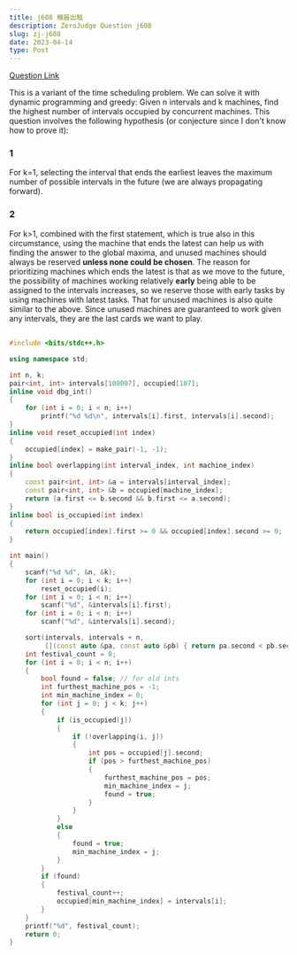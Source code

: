 ```yaml
---
title: j608 機器出租
description: ZeroJudge Question j608
slug: zj-j608
date: 2023-04-14
type: Post
---
```


[Question Link](https://zerojudge.tw/ShowProblem?problemid=j608)

This is a variant of the time scheduling problem. We can solve it with
dynamic programming and greedy:
Given n intervals and k machines, find the highest number of intervals
occupied by concurrent machines.
This question involves the following hypothesis (or conjecture since I don't
know how to prove it):

### 1

For k=1, selecting the interval that ends the earliest leaves the maximum
number of possible intervals in the future (we are always propagating
forward).

### 2

For k>1, combined with the first statement, which is true also in this
circumstance, using the machine that ends the latest can help us with finding
the answer to the global maxima, and unused machines should always be
reserved **unless none could be chosen**.
The reason for prioritizing machines which ends the latest is that as we move
to the future, the possibility of machines working relatively **early** being
able to be assigned to the intervals increases, so we reserve those with
early tasks by using machines with latest tasks.
That for unused machines is also quite similar to the above. Since unused
machines are guaranteed to work given any intervals, they are the last cards
we want to play.

##

```cpp:j608.cpp
#include <bits/stdc++.h>

using namespace std;

int n, k;
pair<int, int> intervals[100007], occupied[107];
inline void dbg_int()
{
    for (int i = 0; i < n; i++)
        printf("%d %d\n", intervals[i].first, intervals[i].second);
}
inline void reset_occupied(int index)
{
    occupied[index] = make_pair(-1, -1);
}
inline bool overlapping(int interval_index, int machine_index)
{
    const pair<int, int> &a = intervals[interval_index];
    const pair<int, int> &b = occupied[machine_index];
    return (a.first <= b.second && b.first <= a.second);
}
inline bool is_occupied(int index)
{
    return occupied[index].first >= 0 && occupied[index].second >= 0;
}

int main()
{
    scanf("%d %d", &n, &k);
    for (int i = 0; i < k; i++)
        reset_occupied(i);
    for (int i = 0; i < n; i++)
        scanf("%d", &intervals[i].first);
    for (int i = 0; i < n; i++)
        scanf("%d", &intervals[i].second);

    sort(intervals, intervals + n,
         [](const auto &pa, const auto &pb) { return pa.second < pb.second; });
    int festival_count = 0;
    for (int i = 0; i < n; i++)
    {
        bool found = false; // for old ints
        int furthest_machine_pos = -1;
        int min_machine_index = 0;
        for (int j = 0; j < k; j++)
        {
            if (is_occupied(j))
            {
                if (!overlapping(i, j))
                {
                    int pos = occupied[j].second;
                    if (pos > furthest_machine_pos)
                    {
                        furthest_machine_pos = pos;
                        min_machine_index = j;
                        found = true;
                    }
                }
            }
            else
            {
                found = true;
                min_machine_index = j;
            }
        }
        if (found)
        {
            festival_count++;
            occupied[min_machine_index] = intervals[i];
        }
    }
    printf("%d", festival_count);
    return 0;
}
```
